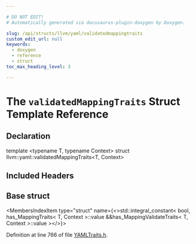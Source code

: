 ```yaml
---

# DO NOT EDIT!
# Automatically generated via docusaurus-plugin-doxygen by Doxygen.

slug: /api/structs/llvm/yaml/validatedmappingtraits
custom_edit_url: null
keywords:
  - doxygen
  - reference
  - struct
toc_max_heading_level: 3

---
```





# The `validatedMappingTraits` Struct Template Reference

<DoxygenPage pluginConfig={pluginConfig}>



## Declaration

<CodeBlock>template &lt;typename T, typename Context&gt;
struct llvm::yaml::validatedMappingTraits&lt;T, Context&gt;</CodeBlock>

## Included Headers

<IncludesList>
<IncludesListItem
  filePath="llvm/Support/YAMLTraits.h"
  permalink="/docs/api/files/include/include/llvm/include/llvm/support/yamltraits-h"
  isLocal="true" />
</IncludesList>

## Base struct

<MembersIndex>

<MembersIndexItem
  type="struct"
  name={<>std::integral&#95;constant&lt; bool, has&#95;MappingTraits&lt; T, Context &gt;::value &amp;&amp;has&#95;MappingValidateTraits&lt; T, Context &gt;::value &gt;</>}>
</MembersIndexItem>

</MembersIndex>


Definition at line 766 of file <a href="/docs/api/files/include/include/llvm/include/llvm/support/yamltraits-h">YAMLTraits.h</a>.

</DoxygenPage>
